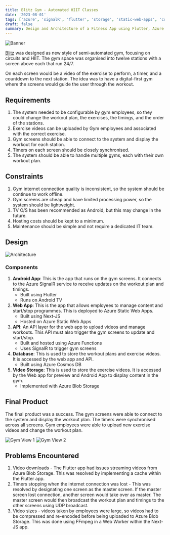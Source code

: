 ```yaml
---
title: Blitz Gym - Automated HIIT Classes
date: '2023-08-01'
tags: ['azure', 'signalR', 'flutter', 'storage', 'static-web-apps', 'cosmos-db', 'blitz-gym']
draft: false
summary: Design and Architecture of a Fitness App using Flutter, Azure Static Web Apps, SignalR, and Cosmos DB
---
```


![Banner](/static/images/gym.jpeg)

[Blitz](https://www.blitzhiit.co.uk/) was designed as new style of semi-automated gym, 
focusing on circuits and HIIT. The gym space
was organised into twelve stations with a screen above each that run 24/7. 

On each screen would be a video of the exercise to perform, a timer, and a
countdown to the next station. The idea was to have a digital-first gym where
the screens would guide the user through the workout.

## Requirements

1. The system needed to be configurable by gym employees, so they could change the
workout plan, the exercises, the timings, and the order of the stations.
2. Exercise videos can be uploaded by Gym employees and associated with the correct exercise.
3. Gym screens should be able to connect to the system and display the workout for each station.
4. Timers on each screen should be closely synchronised.
4. The system should be able to handle multiple gyms, each with their own workout plan.

## Constraints

1. Gym internet connection quality is inconsistent, so the system should be continue to work offline.
2. Gym screens are cheap and have limited processing power, so the system should be lightweight.
3. TV O/S has been recommended as Android, but this may change in the future.
4. Hosting costs should be kept to a minimum.
5. Maintenance should be simple and not require a dedicated IT team.

## Design

![Architecture](/static/images/blitz_arch.png)

### Components

1. **Android App**: This is the app that runs on the gym screens. It connects to the Azure SignalR service to receive updates on the workout plan and timings.
    - Built using Flutter
    - Runs on Android TV
2. **Web App**: This is the app that allows employees to manage content and start/stop programmes. This is deployed to Azure Static Web Apps.
    - Built using Next-JS
    - Hosted on Azure Static Web Apps
3. **API**: An API layer for the web app to upload videos and manage workouts. This API must also trigger the gym screens to update and start/stop.
    - Built and hosted using Azure Functions
    - Uses SignalR to trigger gym screens
5. **Database**: This is used to store the workout plans and exercise videos. It is accessed by the web app and API.
    - Built using Azure Cosmos DB
6. **Video Storage**: This is used to store the exercise videos. It is accessed by the Web app for preview and Android App to display content in the gym.
    - Implemented with Azure Blob Storage

## Final Product

The final product was a success. The gym screens were able to connect to the system and display the workout plan. The timers were synchronised across all screens. Gym employees were able to upload new exercise videos and change the workout plan.

![Gym View 1](/static/images/blitz_1.jpeg)
![Gym View 2](/static/images/blitz_2.jpeg)

## Problems Encountered

1. Video downloads - The Flutter app had issues streaming videos from Azure Blob Storage. This was resolved by implementing a cache within the Flutter app.
2. Timers stopping when the internet connection was lost - This was resolved by designating one screen as the master screen. If the master screen lost connection, another screen would take over as master.
The master screen would then broadcast the workout plan and timings to the other screens using UDP broadcast.
3. Video sizes - videos taken by employees were large, so videos had to be compressed and re-encoded before being uploaded to Azure Blob Storage.
This was done using FFmpeg in a Web Worker within the Next-JS app.
